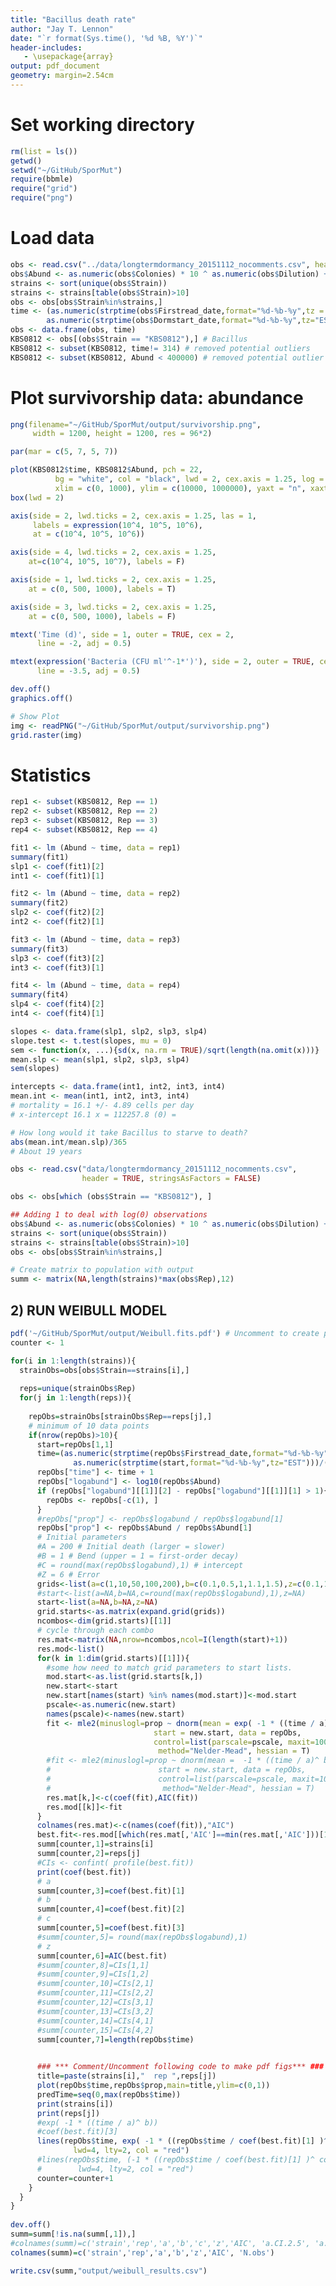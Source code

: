 ```yaml
---
title: "Bacillus death rate"
author: "Jay T. Lennon"
date: "`r format(Sys.time(), '%d %B, %Y')`"
header-includes:
   - \usepackage{array}
output: pdf_document
geometry: margin=2.54cm
---
```


# Set working directory
```r
rm(list = ls())
getwd() 
setwd("~/GitHub/SporMut")
require(bbmle)
require("grid")
require("png")
```

# Load data
```r
obs <- read.csv("../data/longtermdormancy_20151112_nocomments.csv", header = TRUE, stringsAsFactors = FALSE)
obs$Abund <- as.numeric(obs$Colonies) * 10 ^ as.numeric(obs$Dilution) + 1
strains <- sort(unique(obs$Strain))
strains <- strains[table(obs$Strain)>10]
obs <- obs[obs$Strain%in%strains,]
time <- (as.numeric(strptime(obs$Firstread_date,format="%d-%b-%y",tz = "EST")) - 
        as.numeric(strptime(obs$Dormstart_date,format="%d-%b-%y",tz="EST")))/(3600*24)
obs <- data.frame(obs, time)
KBS0812 <- obs[(obs$Strain == "KBS0812"),] # Bacillus
KBS0812 <- subset(KBS0812, time!= 314) # removed potential outliers
KBS0812 <- subset(KBS0812, Abund < 400000) # removed potential outlier
```

# Plot survivorship data: abundance
```r
png(filename="~/GitHub/SporMut/output/survivorship.png",
     width = 1200, height = 1200, res = 96*2)

par(mar = c(5, 7, 5, 7))

plot(KBS0812$time, KBS0812$Abund, pch = 22, 
          bg = "white", col = "black", lwd = 2, cex.axis = 1.25, log = "y", xlab = NA, ylab = NA,
          xlim = c(0, 1000), ylim = c(10000, 1000000), yaxt = "n", xaxt = "n")
box(lwd = 2)

axis(side = 2, lwd.ticks = 2, cex.axis = 1.25, las = 1,
     labels = expression(10^4, 10^5, 10^6),
     at = c(10^4, 10^5, 10^6))

axis(side = 4, lwd.ticks = 2, cex.axis = 1.25,
    at=c(10^4, 10^5, 10^7), labels = F)

axis(side = 1, lwd.ticks = 2, cex.axis = 1.25,
    at = c(0, 500, 1000), labels = T)

axis(side = 3, lwd.ticks = 2, cex.axis = 1.25,
    at = c(0, 500, 1000), labels = F)

mtext('Time (d)', side = 1, outer = TRUE, cex = 2, 
      line = -2, adj = 0.5)

mtext(expression('Bacteria (CFU ml'^-1*')'), side = 2, outer = TRUE, cex = 2, 
      line = -3.5, adj = 0.5)

dev.off()
graphics.off()

# Show Plot
img <- readPNG("~/GitHub/SporMut/output/survivorship.png")
grid.raster(img)
```

# Statistics
```r
rep1 <- subset(KBS0812, Rep == 1)
rep2 <- subset(KBS0812, Rep == 2)
rep3 <- subset(KBS0812, Rep == 3)
rep4 <- subset(KBS0812, Rep == 4)

fit1 <- lm (Abund ~ time, data = rep1)
summary(fit1)
slp1 <- coef(fit1)[2]
int1 <- coef(fit1)[1]

fit2 <- lm (Abund ~ time, data = rep2)
summary(fit2)
slp2 <- coef(fit2)[2]
int2 <- coef(fit2)[1]

fit3 <- lm (Abund ~ time, data = rep3)
summary(fit3)
slp3 <- coef(fit3)[2]
int3 <- coef(fit3)[1]

fit4 <- lm (Abund ~ time, data = rep4)
summary(fit4)
slp4 <- coef(fit4)[2]
int4 <- coef(fit4)[1]

slopes <- data.frame(slp1, slp2, slp3, slp4)
slope.test <- t.test(slopes, mu = 0)
sem <- function(x, ...){sd(x, na.rm = TRUE)/sqrt(length(na.omit(x)))}
mean.slp <- mean(slp1, slp2, slp3, slp4)
sem(slopes)

intercepts <- data.frame(int1, int2, int3, int4)
mean.int <- mean(int1, int2, int3, int4)
# mortality = 16.1 +/- 4.89 cells per day
# x-intercept 16.1 x = 112257.8 (0) = 

# How long would it take Bacillus to starve to death?
abs(mean.int/mean.slp)/365
# About 19 years
```

```r

obs <- read.csv("data/longtermdormancy_20151112_nocomments.csv", 
                header = TRUE, stringsAsFactors = FALSE)

obs <- obs[which (obs$Strain == "KBS0812"), ]

## Adding 1 to deal with log(0) observations
obs$Abund <- as.numeric(obs$Colonies) * 10 ^ as.numeric(obs$Dilution) + 1
strains <- sort(unique(obs$Strain))
strains <- strains[table(obs$Strain)>10]
obs <- obs[obs$Strain%in%strains,]

# Create matrix to population with output
summ <- matrix(NA,length(strains)*max(obs$Rep),12)
```

## 2) RUN WEIBULL MODEL
```r
pdf('~/GitHub/SporMut/output/Weibull.fits.pdf') # Uncomment to create pdf that will plot data and fits
counter <- 1

for(i in 1:length(strains)){
  strainObs=obs[obs$Strain==strains[i],]
  
  reps=unique(strainObs$Rep)
  for(j in 1:length(reps)){
    
    repObs=strainObs[strainObs$Rep==reps[j],]
    # minimum of 10 data points
    if(nrow(repObs)>10){
      start=repObs[1,1]
      time=(as.numeric(strptime(repObs$Firstread_date,format="%d-%b-%y",tz="EST"))-
              as.numeric(strptime(start,format="%d-%b-%y",tz="EST")))/(3600*24)
      repObs["time"] <- time + 1
      repObs["logabund"] <- log10(repObs$Abund)
      if (repObs["logabund"][[1]][2] - repObs["logabund"][[1]][1] > 1){
        repObs <- repObs[-c(1), ]
      }
      #repObs["prop"] <- repObs$logabund / repObs$logabund[1]
      repObs["prop"] <- repObs$Abund / repObs$Abund[1]
      # Initial parameters
      #A = 200 # Initial death (larger = slower) 
      #B = 1 # Bend (upper = 1 = first-order decay)
      #C = round(max(repObs$logabund),1) # intercept
      #Z = 6 # Error
      grids<-list(a=c(1,10,50,100,200),b=c(0.1,0.5,1,1.1,1.5),z=c(0.1,1,10))
      #start<-list(a=NA,b=NA,c=round(max(repObs$logabund),1),z=NA)
      start<-list(a=NA,b=NA,z=NA)
      grid.starts<-as.matrix(expand.grid(grids))
      ncombos<-dim(grid.starts)[[1]]
      # cycle through each combo
      res.mat<-matrix(NA,nrow=ncombos,ncol=I(length(start)+1))
      res.mod<-list()
      for(k in 1:dim(grid.starts)[[1]]){
        #some how need to match grid parameters to start lists.
        mod.start<-as.list(grid.starts[k,])	
        new.start<-start
        new.start[names(start) %in% names(mod.start)]<-mod.start
        pscale<-as.numeric(new.start)
        names(pscale)<-names(new.start)
        fit <- mle2(minuslogl=prop ~ dnorm(mean = exp( -1 * ((time / a)^ b)), sd = z), 
                                start = new.start, data = repObs, 
                                control=list(parscale=pscale, maxit=1000), 
                                 method="Nelder-Mead", hessian = T)
        #fit <- mle2(minuslogl=prop ~ dnorm(mean =  -1 * ((time / a)^ b), sd = z), 
        #                        start = new.start, data = repObs, 
        #                        control=list(parscale=pscale, maxit=1000), 
        #                         method="Nelder-Mead", hessian = T)
        res.mat[k,]<-c(coef(fit),AIC(fit))		
        res.mod[[k]]<-fit
      }
      colnames(res.mat)<-c(names(coef(fit)),"AIC")
      best.fit<-res.mod[[which(res.mat[,'AIC']==min(res.mat[,'AIC']))[1]]]
      summ[counter,1]=strains[i]
      summ[counter,2]=reps[j]
      #CIs <- confint( profile(best.fit))
      print(coef(best.fit))
      # a
      summ[counter,3]=coef(best.fit)[1]
      # b
      summ[counter,4]=coef(best.fit)[2]
      # c
      summ[counter,5]=coef(best.fit)[3]
      #summ[counter,5]= round(max(repObs$logabund),1)
      # z
      summ[counter,6]=AIC(best.fit)
      #summ[counter,8]=CIs[1,1]
      #summ[counter,9]=CIs[1,2]
      #summ[counter,10]=CIs[2,1]
      #summ[counter,11]=CIs[2,2]
      #summ[counter,12]=CIs[3,1]
      #summ[counter,13]=CIs[3,2]
      #summ[counter,14]=CIs[4,1]
      #summ[counter,15]=CIs[4,2]
      summ[counter,7]=length(repObs$time)
      

      ### *** Comment/Uncomment following code to make pdf figs*** ###
      title=paste(strains[i],"  rep ",reps[j])
      plot(repObs$time,repObs$prop,main=title,ylim=c(0,1))
      predTime=seq(0,max(repObs$time))
      print(strains[i])
      print(reps[j])
      #exp( -1 * ((time / a)^ b))
      #coef(best.fit)[3] 
      lines(repObs$time, exp( -1 * ((repObs$time / coef(best.fit)[1] )^ coef(best.fit)[2])), 
              lwd=4, lty=2, col = "red")
      #lines(repObs$time, (-1 * ((repObs$time / coef(best.fit)[1] )^ coef(best.fit)[2])), 
      #        lwd=4, lty=2, col = "red")
      counter=counter+1
    }
  }
}
  
dev.off() 
summ=summ[!is.na(summ[,1]),]
#colnames(summ)=c('strain','rep','a','b','c','z','AIC', 'a.CI.2.5', 'a.CI.97.5', 'b.CI.2.5', 'b.CI.97.5', 'c.CI.2.5', 'c.CI.97.5', 'z.CI.2.5', 'z.CI.97.5')
colnames(summ)=c('strain','rep','a','b','z','AIC', 'N.obs')

write.csv(summ,"output/weibull_results.csv")
```
